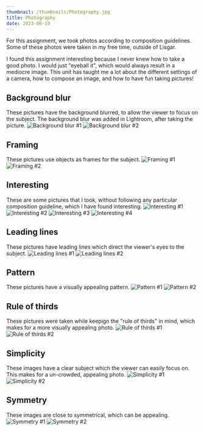 ```yaml
---
thumbnail: /thumbnails/Photography.jpg
title: Photography
date: 2023-06-19
---
```


For this assignment, we took photos according to composition guidelines. 
Some of these photos were taken in my free time, outside of Lisgar.

I found this assignment interesting because I never knew how to take a good
photo. I would just "eyeball it", which would always result in a mediocre image.
This unit has taught me a lot about the different settings of a camera,
how to compose an image, and how to have fun taking pictures!

## Background blur
These pictures have the background blurred, to allow the viewer to focus on the subject.
The background blur was added in Lightroom, after taking the picture.
![Background blur #1](/posts/photography/Bkg-blur-1.jpg)
![Background blur #2](/posts/photography/Bkg-blur-2.jpg)

## Framing
These pictures use objects as frames for the subject.
![Framing #1](/posts/photography/Framing-1.jpg)
![Framing #2](/posts/photography/Framing-2.jpg)

## Interesting
These are some pictures that I took, without following any particular composition guideline,
which I have found interesting.
![Interesting #1](/posts/photography/Interesting-1.jpg)
![Interesting #2](/posts/photography/Interesting-2.jpg)
![Interesting #3](/posts/photography/Interesting-3.jpg)
![Interesting #4](/posts/photography/Interesting-4.jpg)

## Leading lines
These pictures have leading lines which direct the viewer's eyes to the subject.
![Leading lines #1](/posts/photography/Leading-lines-1.jpg)
![Leading lines #2](/posts/photography/Leading-lines-2.jpg)

## Pattern
These pictures have a visually appealing pattern.
![Pattern #1](/posts/photography/Pattern-1.jpg)
![Pattern #2](/posts/photography/Pattern-2.jpg)

## Rule of thirds
These pictures were taken while keepign the "rule of thirds" in mind, which makes
for a more visually appealing photo.
![Rule of thirds #1](/posts/photography/Rule-of-thirds-1.jpg)
![Rule of thirds #2](/posts/photography/Rule-of-thirds-2.jpg)

## Simplicity
These images have a clear subject which the viewer can easily focus on. This
makes for a un-crowded, appealing photo.
![Simplicity #1](/posts/photography/Simplicity-1.jpg)
![Simplicity #2](/posts/photography/Simplicity-2.jpg)

## Symmetry
These images are close to symmetrical, which can be appealing.
![Symmetry #1](/posts/photography/Symmetry-1.jpg)
![Symmetry #2](/posts/photography/Symmetry-2.jpg)
